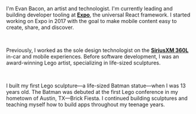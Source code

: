 
I'm Evan Bacon, an artist and technologist. I'm currently leading and building developer tooling at [**Expo**](https://expo.dev), the universal React framework. I started working on Expo in 2017
with the goal to make mobile content easy to create, share, and
discover.

<MasonryPhotoGridOverview />
<br />

Previously, I worked as the sole design technologist on the
[**SiriusXM 360L**](https://www.motortrend.com/features/what-is-siriusxm-with-360l-streaming-audio/) in-car and mobile experiences. Before software
development, I was an award-winning Lego artist, specializing in
life-sized sculptures.

<MasonryLegoGrid />
<br />

I built my first Lego sculpture––a life-sized Batman statue––when I was 13 years old. The Batman was debuted at the first Lego conference in my hometown of Austin, TX––Brick Fiesta. I continued building sculptures and teaching myself how to build apps throughout my teenage years.
